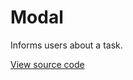 # Modal

Informs users about a task.

[View source code](https://github.com/Spendesk/grapes/tree/master/src/components/Modal)
